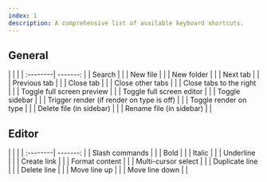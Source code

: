 ```yaml
---
index: 1
description: A comprehensive list of available keyboard shortcuts.
---
```



<TwoOfThreeCols>

## General

<div className="bg-white">
| | |
| :--------| -------: |
| Search | <Keys cmd char="P" /> |
| New file | <Keys hatCtrl char="N" /> |
| New folder | <Keys hatCtrl shift char="N" /> |
| Next tab | <Keys cmd shift char=">" /> |
| Previous tab | <Keys cmd shift char="<" /> |
| Close tab | <Keys hatCtrl char="W" /> |
| Close other tabs | <Keys hatCtrl shift char="W" /> |
| Close tabs to the right | <Keys hatCtrl shift char="R" /> |
| Toggle full screen preview | <Keys cmd char="\" /> |
| Toggle full screen editor | <Keys cmd shift char="\" /> |
| Toggle sidebar | <Keys hatCtrl char="B" /> |
| Trigger render <span className="text-gray-400">(if render on type is off)</span> | <Keys cmd char="S" /> |
| Toggle render on type | <Keys cmd alt char="S" /> |
| Delete file <span className="text-gray-400">(in sidebar)</span> | <Keys char="⌫" /> |
| Rename file <span className="text-gray-400">(in sidebar)</span> | <Keys char="↵" /> |
</div>

## Editor

<div className="bg-white">
| | |
| :--------| -------: |
| Slash commands | <Keys char="/" /> |
| Bold | <Keys cmd char="B" /> |
| Italic | <Keys cmd char="I" /> |
| Underline | <Keys cmd char="U" /> |
| Create link | <Keys cmd char="K" /> |
| Format content | <Keys cmd char="S" /> |
| Multi-cursor select | <Keys cmd char="D" /> |
| Duplicate line | <Keys cmd shift char="D" /> |
| Delete line | <Keys cmd shift char="K" /> |
| Move line up | <Keys alt char="↑" /> |
| Move line down | <Keys alt char="↓" /> |
</div>

</TwoOfThreeCols>